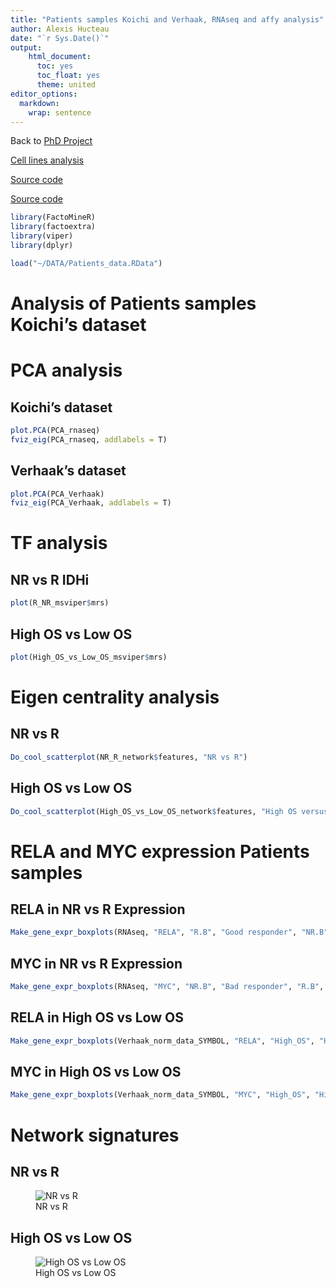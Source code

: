 ```yaml
---
title: "Patients samples Koichi and Verhaak, RNAseq and affy analysis"
author: Alexis Hucteau
date: "`r Sys.Date()`"
output:
    html_document:
      toc: yes
      toc_float: yes
      theme: united
editor_options:
  markdown:
    wrap: sentence
---
```


Back to [PhD Project](https://alexishucteau.github.io/PhD_project/)

[Cell lines analysis](https://alexishucteau.github.io/PhD_project/Analysis/HL60_MOLM14_RNAseq_analysis)

[Source code](https://alexishucteau.github.io/PhD_project/Analysis/source_code/Patients_samples_Koichi_analysis_code.R)

[Source code](https://alexishucteau.github.io/PhD_project/Analysis/source_code/Patients_samples_Verhaak_analysis_code.R)


```r
library(FactoMineR)
library(factoextra)
library(viper)
library(dplyr)

load("~/DATA/Patients_data.RData")
```


# Analysis of Patients samples Koichi's dataset

# PCA analysis

## Koichi's dataset

```r
plot.PCA(PCA_rnaseq)
fviz_eig(PCA_rnaseq, addlabels = T)
```

## Verhaak's dataset

```r
plot.PCA(PCA_Verhaak)
fviz_eig(PCA_Verhaak, addlabels = T)
```


# TF analysis

## NR vs R IDHi

```r
plot(R_NR_msviper$mrs)
```



## High OS vs Low OS

```r
plot(High_OS_vs_Low_OS_msviper$mrs)
```

# Eigen centrality analysis

## NR vs R

```r
Do_cool_scatterplot(NR_R_network$features, "NR vs R")
```

## High OS vs Low OS

```r
Do_cool_scatterplot(High_OS_vs_Low_OS_network$features, "High OS versus Low OS")
```

# RELA and MYC expression Patients samples

## RELA in NR vs R Expression

```r
Make_gene_expr_boxplots(RNAseq, "RELA", "R.B", "Good responder", "NR.B", "Bad responder", Factor_R_OR_NR_B)
```

## MYC in NR vs R Expression

```r
Make_gene_expr_boxplots(RNAseq, "MYC", "NR.B", "Bad responder", "R.B", "Good responder", Factor_R_OR_NR_B)
```

## RELA in High OS vs Low OS

```r
Make_gene_expr_boxplots(Verhaak_norm_data_SYMBOL, "RELA", "High_OS", "High_OS", "Low_OS", "Low_OS", OS)
```

## MYC in High OS vs Low OS

```r
Make_gene_expr_boxplots(Verhaak_norm_data_SYMBOL, "MYC", "High_OS", "High_OS", "Low_OS", "Low_OS", OS)
```


# Network signatures

## NR vs R

![NR vs R](../Pictures/NR_R.png)




## High OS vs Low OS

![High OS vs Low OS](../Pictures/High_low_OS.png)
